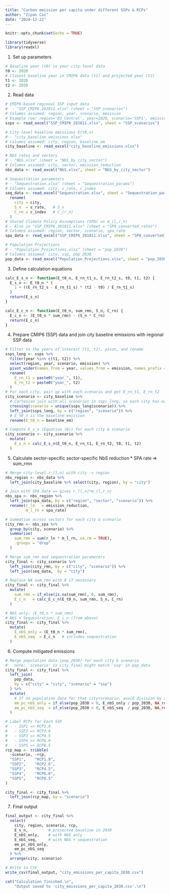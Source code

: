 ```yaml
---
title: "Carbon emission per capita under different SSPs & RCPs"
author: "Zipan Cai"
date: "2024-12-22"
---
```


```r
knitr::opts_chunk$set(echo = TRUE)
```


```r
library(tidyverse)
library(readxl)
```

1. Set up parameters
```r
# Baseline year (t0) in your city-level data
t0 <- 2020   
# Closest baseline year in CMIP6 data (t1) and projected year (t2)
t1 <- 2020
t2 <- 2030
```

2. Read data
```r
# CMIP6-based regional SSP input data 
#  - "SSP_CMIP6_201811.xlsx" (sheet = "SSP_scenarios")  
# Columns assumed: region, year, scenario, emission
# Example row: region='EU_Central', year=2020, scenario='SSP1', emission=xxx
ssps <- read_excel("SSP_CMIP6_201811.xlsx", sheet = "SSP_scenarios") 

# City-level baseline emissions E(t0,n)
# - "city_baseline_emissions.xlsx"
# Columns assumed: city, region, baseline_em
city_baseline <- read_excel("city_baseline_emissions.xlsx") 

# NbS rates and sectors
# - "NbS.xlsx" (sheet = "NbS_by_city_sector")
# Columns assumed: city, sector, emission_reduction
nbs_data <- read_excel("NbS.xlsx", sheet = "NbS_by_city_sector") 

# Sequestration parameters
# - "Sequestration.xlsx" (sheet = "Sequestration_params")
# Columns assumed: city, s_rate, c_index
seq_data <- read_excel("Sequestration.xlsx", sheet = "Sequestration_params") %>%
  rename(
    city = city,
    S_n  = s_rate,   # S_n
    C_rn = c_index   # C_(r_n)
  )
# Shared Climate Policy Assumptions (SPA) => m_(l,r_n)
# - Also in "SSP_CMIP6_201811.xlsx" (sheet = "SPA_converted_rates")
# Columns assumed: region, sector, scenario, spa_rate
spa_data <- read_excel("SSP_CMIP6_201811.xlsx", sheet = "SPA_converted_rates") 

# Population Projections
# - "Population_Projections.xlsx" (sheet = "pop_2030")
# Columns assumed: city, ssp, pop_2030
pop_data <- read_excel("Population_Projections.xlsx", sheet = "pop_2030")
```

3. Define calculation equations
```r
calc_E_s_n <- function(E_t0_n, E_rn_t1_s, E_rn_t2_s, t0, t1, t2) {
  E_s_n <- E_t0_n * (
    1 + ((E_rn_t2_s - E_rn_t1_s) * (t2 - t0) / E_rn_t1_s)
  )
  return(E_s_n)
}

calc_E_c_n <- function(E_t0_n, sum_rmn, S_n, C_rn) {
  E_c_n <- (E_t0_n * sum_rmn) - (S_n * C_rn)
  return(E_c_n)
}
```

4. Prepare CMIP6 (SSP) data and join city baseline emissions with regional SSP data
```r
# Filter to the years of interest (t1, t2), pivot, and rename
ssps_long <- ssps %>%
  filter(year %in% c(t1, t2)) %>%
  select(region, year, scenario, emission) %>%
  pivot_wider(names_from = year, values_from = emission, names_prefix = "year_") %>%
  rename(
    E_rn_t1 = paste0("year_", t1),
    E_rn_t2 = paste0("year_", t2)
  )
# For each city, pair up with each scenario and get E_rn_t1, E_rn_t2
city_scenario <- city_baseline %>%
  # Cartesian join with all scenarios in ssps_long, so each city has each scenario
  crossing(scenario = unique(ssps_long$scenario)) %>%
  left_join(ssps_long, by = c("region", "scenario")) %>%
  # E_t0_n is the baseline emission
  rename(E_t0_n = baseline_em)

# Compute E_s_n (Equation (6)) for each city & scenario
city_scenario <- city_scenario %>%
  mutate(
    E_s_n = calc_E_s_n(E_t0_n, E_rn_t1, E_rn_t2, t0, t1, t2)
  )
```

5. Calculate sector-specific sector-specific NbS reduction * SPA rate => sum_rmn
```r
# Merge city-level r_(l,n) with city -> region
nbs_region <- nbs_data %>%
  left_join(city_baseline %>% select(city, region), by = "city") 

# Join with SPA data => gives r_(l,n)*m_(l,r_n)
nbs_spa <- nbs_region %>%
  left_join(spa_data, by = c("region", "sector", "scenario")) %>%
  rename(r_ln   = emission_reduction,
         m_l_rn = spa_rate)

# Summation across sectors for each city & scenario
city_rmn <- nbs_spa %>%
  group_by(city, scenario) %>%
  summarise(
    sum_rmn = sum(r_ln * m_l_rn, na.rm = TRUE),
    .groups = "drop"
  )

# Merge sum_rmn and sequestration parameters
city_final <- city_scenario %>%
  left_join(city_rmn, by = c("city", "scenario")) %>%
  left_join(seq_data,  by = "city")

# Replace NA sum_rmn with 0 if necessary
city_final <- city_final %>%
  mutate(
    sum_rmn = if_else(is.na(sum_rmn), 0, sum_rmn),
    E_c_n   = calc_E_c_n(E_t0_n, sum_rmn, S_n, C_rn)
  )

# NbS only: (E_t0,n * sum_rmn)
# NbS + Sequestration: E_c_n (from above)
city_final <- city_final %>%
  mutate(
    E_nbS_only = (E_t0_n * sum_rmn),
    E_nbS_seq  = E_c_n   # includes sequestration
  )
```

6. Compute mitigated emissions 
```r
# Merge population data (pop_2030) for each city & scenario
#   note: 'scenario' in city_final might match 'ssp' in pop_data 
city_final <- city_final %>%
  left_join(
    pop_data,
    by = c("city" = "city", "scenario" = "ssp")
  ) %>%
  mutate(
    # If no population data for that city+scenario, avoid division by zero
    em_pc_nbS_only = if_else(pop_2030 > 0, E_nbS_only / pop_2030, NA_real_),
    em_pc_nbS_seq  = if_else(pop_2030 > 0, E_nbS_seq  / pop_2030, NA_real_)
  )

# Label RCPs for Each SSP 
#   - SSP1 => RCP1.9
#   - SSP2 => RCP2.6
#   - SSP3 => RCP4.5
#   - SSP4 => RCP6.0
#   - SSP5 => RCP8.5
rcp_map <- tribble(
  ~scenario, ~rcp,
  "SSP1",    "RCP1.9",
  "SSP2",    "RCP2.6",
  "SSP3",    "RCP4.5",
  "SSP4",    "RCP6.0",
  "SSP5",    "RCP8.5"
)

city_final <- city_final %>%
  left_join(rcp_map, by = "scenario")
```

7. Final output
```r
final_output <- city_final %>%
  select(
    city, region, scenario, rcp, 
    E_s_n,         # projected baseline in 2030 
    E_nbS_only,    # with NbS only
    E_nbS_seq,     # with NbS + sequestration
    em_pc_nbS_only,
    em_pc_nbS_seq
  ) %>%
  arrange(city, scenario)

# Write to CSV
write_csv(final_output, "city_emissions_per_capita_2030.csv")

cat("Calculation finished.\n",
    "Output saved to 'city_emissions_per_capita_2030.csv'.\n")

```

